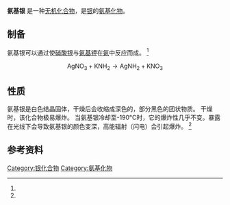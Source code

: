 {{Chembox
| Name = 
| ImageFileL1 =Ag+.svg
| ImageSizeL1 = 47px
| ImageFileR1 = Amid-Ion.svg
| ImageSizeR1 = 107px
|Section1 = {{Chembox Identifiers 
| CAS号             = 65235-79-2
| SMILES = [Ag+].[NH2-]
| PubChem         = 18954258
| ChemSpider      = 
}}
| Section2 = {{Chembox Properties 
| 化学式    = AgNH<sub>2</sub> 
| 外观    = 白色固体<ref name="brauer">[[Georg_Brauer|Georg Brauer]] (Hrsg.), unter Mitarbeit von [[Marianne_Baudler|Marianne Baudler]] u. a.: ''Handbuch der Präparativen Anorganischen Chemie.'' 3., umgearbeitete Auflage. Band I, Ferdinand Enke, Stuttgart 1975, ISBN 3-432-02328-6, S. 1001.<!-- ev. Band II oder falsche Seitenzahl --></ref>
| MolarMass    = 123.89
| Density          = <!-- g·cm<sup>−3</sup> -->
| MeltingPtC    =
| BoilingPtC      = 
}}
}}

'''氨基银''' 是一种[[无机化合物|无机化合物]]，是[[银|银]]的[[氨基化物|氨基化物]]。

== 制备 ==
氨基银可以通过使[[硝酸银|硝酸银]]与[[氨基钾|氨基钾]]在[[氨|氨]]中反应而成。 <ref name="brauer" />
:<math>\mathrm{AgNO_3 + KNH_2 \longrightarrow AgNH_2 + KNO_3}</math>

== 性质 ==
氨基银是白色结晶固体，干燥后会收缩成深色的，部分黑色的团状物质。 干燥时，该化合物极易爆炸。 当氨基银冷却至-190°C时，它的爆炸性几乎不变。暴露在光线下会导致氨基银的颜色变深，高能辐射（闪电）会引起爆炸。 <ref name="brauer" />

== 参考资料 ==
<references />
{{氨基化物}}
{{银化合物}}

[[Category:银化合物|Category:银化合物]]
[[Category:氨基化物|Category:氨基化物]]
